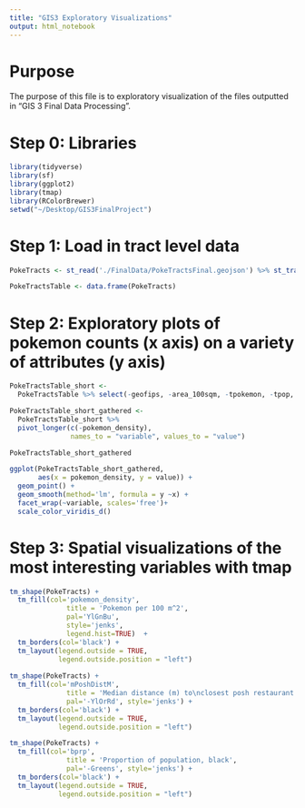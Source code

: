 ```yaml
---
title: "GIS3 Exploratory Visualizations"
output: html_notebook
---
```


# Purpose
The purpose of this file is to exploratory visualization of the files outputted in "GIS 3 Final Data Processing". 

# Step 0: Libraries
```r
library(tidyverse)
library(sf)
library(ggplot2)
library(tmap)
library(RColorBrewer)
setwd("~/Desktop/GIS3FinalProject")
```

# Step 1: Load in tract level data
```r
PokeTracts <- st_read('./FinalData/PokeTractsFinal.geojson') %>% st_transform(4326)

PokeTractsTable <- data.frame(PokeTracts)
```
# Step 2: Exploratory plots of pokemon counts (x axis) on a variety of attributes (y axis)
```r
PokeTractsTable_short <-
  PokeTractsTable %>% select(-geofips, -area_100sqm, -tpokemon, -tpop, -PoshPrp, -pokemon_pc, -geometry) %>% drop_na()

PokeTractsTable_short_gathered <-
  PokeTractsTable_short %>%
  pivot_longer(c(-pokemon_density),
               names_to = "variable", values_to = "value")

PokeTractsTable_short_gathered

ggplot(PokeTractsTable_short_gathered, 
       aes(x = pokemon_density, y = value)) +
  geom_point() +
  geom_smooth(method='lm', formula = y ~x) + 
  facet_wrap(~variable, scales='free')+
  scale_color_viridis_d()
```
# Step 3: Spatial visualizations of the most interesting variables with tmap
```r
tm_shape(PokeTracts) +
  tm_fill(col='pokemon_density', 
              title = 'Pokemon per 100 m^2',
              pal='YlGnBu', 
              style='jenks',
              legend.hist=TRUE)  +
  tm_borders(col='black') + 
  tm_layout(legend.outside = TRUE,
            legend.outside.position = "left")
  
tm_shape(PokeTracts) +
  tm_fill(col='mPoshDistM', 
              title = 'Median distance (m) to\nclosest posh restaurant',
              pal='-YlOrRd', style='jenks') +
  tm_borders(col='black') + 
  tm_layout(legend.outside = TRUE,
            legend.outside.position = "left")

tm_shape(PokeTracts) +
  tm_fill(col='bprp', 
              title = 'Proportion of population, black',
              pal='-Greens', style='jenks') +
  tm_borders(col='black') + 
  tm_layout(legend.outside = TRUE,
            legend.outside.position = "left")
```

